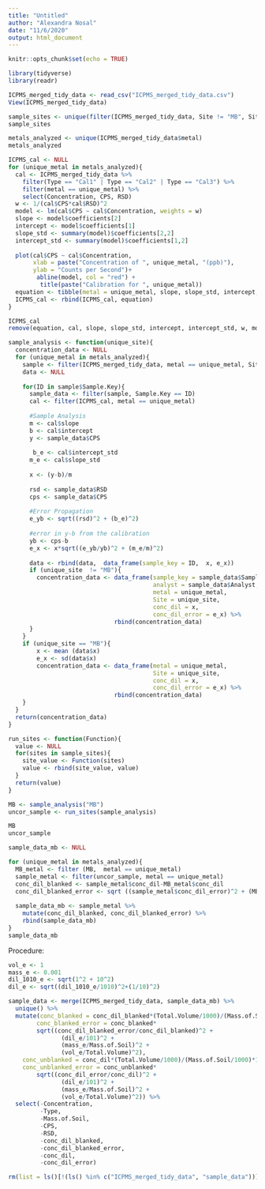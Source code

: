 ```yaml
---
title: "Untitled"
author: "Alexandra Nosal"
date: "11/6/2020"
output: html_document
---
```


```r
knitr::opts_chunk$set(echo = TRUE)
```

```r
library(tidyverse)
library(readr)
```

```r
ICPMS_merged_tidy_data <- read_csv("ICPMS_merged_tidy_data.csv")
View(ICPMS_merged_tidy_data)
```


```r
sample_sites <- unique(filter(ICPMS_merged_tidy_data, Site != "MB", Site != "")$Site)
sample_sites
```

```r
metals_analyzed <- unique(ICPMS_merged_tidy_data$metal)
metals_analyzed
```

```r
ICPMS_cal <- NULL
for (unique_metal in metals_analyzed){
  cal <- ICPMS_merged_tidy_data %>%
    filter(Type == "Cal1" | Type == "Cal2" | Type == "Cal3") %>%
    filter(metal == unique_metal) %>%
    select(Concentration, CPS, RSD)
  w <- 1/(cal$CPS*cal$RSD)^2
  model <- lm(cal$CPS ~ cal$Concentration, weights = w)
  slope <- model$coefficients[2]
  intercept <- model$coefficients[1]
  slope_std <- summary(model)$coefficients[2,2]
  intercept_std <- summary(model)$coefficients[1,2]
  
  plot(cal$CPS ~ cal$Concentration, 
       xlab = paste("Concentration of ", unique_metal, "(ppb)"), 
       ylab = "Counts per Second")+ 
        abline(model, col = "red") +
         title(paste("Calibration for ", unique_metal))
  equation <- tibble(metal = unique_metal, slope, slope_std, intercept, intercept_std)
  ICPMS_cal <- rbind(ICPMS_cal, equation)
}

ICPMS_cal
remove(equation, cal, slope, slope_std, intercept, intercept_std, w, model, unique_metal)
```

```r
sample_analysis <- function(unique_site){
  concentration_data <- NULL
  for (unique_metal in metals_analyzed){
    sample <- filter(ICPMS_merged_tidy_data, metal == unique_metal, Site == unique_site)
    data <- NULL
    
    for(ID in sample$Sample.Key){
      sample_data <- filter(sample, Sample.Key == ID)
      cal <- filter(ICPMS_cal, metal == unique_metal)
      
      #Sample Analysis
      m <- cal$slope
      b <- cal$intercept
      y <- sample_data$CPS
     
       b_e <- cal$intercept_std
      m_e <- cal$slope_std
      
      x <- (y-b)/m
      
      rsd <- sample_data$RSD
      cps <- sample_data$CPS
      
      #Error Propagation
      e_yb <- sqrt((rsd)^2 + (b_e)^2)
      
      #error in y-b from the calibration
      yb <- cps-b
      e_x <- x*sqrt((e_yb/yb)^2 + (m_e/m)^2)
      
      data <- rbind(data,  data_frame(sample_key = ID,  x, e_x))
      if (unique_site  != "MB"){
        concentration_data <- data_frame(sample_key = sample_data$Sample.Key,
                                         analyst = sample_data$Analyst, 
                                         metal = unique_metal, 
                                         Site = unique_site,
                                         conc_dil = x,
                                         conc_dil_error = e_x) %>%
                              rbind(concentration_data)
      }
    }
    if (unique_site == "MB"){
        x <- mean (data$x)
        e_x <- sd(data$x)
        concentration_data <- data_frame(metal = unique_metal,
                                         Site = unique_site,
                                         conc_dil = x,
                                         conc_dil_error = e_x) %>%
                              rbind(concentration_data)
    }
  }
  return(concentration_data)
}
```


```r
run_sites <- function(Function){
  value <- NULL
  for(sites in sample_sites){
    site_value <- Function(sites)
    value <- rbind(site_value, value)
  }
  return(value)
}
```


```r
MB <- sample_analysis("MB")
uncor_sample <- run_sites(sample_analysis)

MB
uncor_sample
```


```r
sample_data_mb <- NULL

for (unique_metal in metals_analyzed){
  MB_metal <- filter (MB,  metal == unique_metal)
  sample_metal <- filter(uncor_sample, metal == unique_metal)
  conc_dil_blanked <- sample_metal$conc_dil-MB_metal$conc_dil
  conc_dil_blanked_error <- sqrt ((sample_metal$conc_dil_error)^2 + (MB_metal$conc_dil_error)^2)
  
  sample_data_mb <- sample_metal %>%
    mutate(conc_dil_blanked, conc_dil_blanked_error) %>%
    rbind(sample_data_mb)
}
sample_data_mb

```

Procedure:


```r
vol_e <- 1
mass_e <- 0.001
dil_1010_e <- sqrt(1^2 + 10^2)
dil_e <- sqrt((dil_1010_e/1010)^2+(1/10)^2)
```


```r
sample_data <- merge(ICPMS_merged_tidy_data, sample_data_mb) %>%
  unique() %>%
  mutate(conc_blanked = conc_dil_blanked*(Total.Volume/1000)/(Mass.of.Soil/1000)*101,
        conc_blanked_error = conc_blanked*
        sqrt((conc_dil_blanked_error/conc_dil_blanked)^2 +
               (dil_e/101)^2 +
               (mass_e/Mass.of.Soil)^2 +
               (vol_e/Total.Volume)^2),
    conc_unblanked = conc_dil*(Total.Volume/1000)/(Mass.of.Soil/1000)*101,
    conc_unblanked_error = conc_unblanked*
        sqrt((conc_dil_error/conc_dil)^2 +
               (dil_e/101)^2 +
               (mass_e/Mass.of.Soil)^2 +
               (vol_e/Total.Volume)^2)) %>%
  select(-Concentration,
         -Type,
         -Mass.of.Soil,
         -CPS,
         -RSD,
         -conc_dil_blanked,
         -conc_dil_blanked_error,
         -conc_dil,
         -conc_dil_error)
```

```r
rm(list = ls()[!(ls() %in% c("ICPMS_merged_tidy_data", "sample_data"))])
```

























